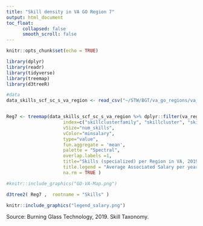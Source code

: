```yaml
---
title: "Skill density in VA GO Region 7"
output: html_document
toc_float:
      collapsed: false
      smooth_scroll: false
---
```


```r
knitr::opts_chunk$set(echo = TRUE)
```


```r
library(dplyr)
library(readr)
library(tidyverse)
library(treemap)
library(d3treeR)

#data
data_skills_scf_sc_s_va_region <- read_csv("~/STW/BGT/va_go_regions/va_go_bgt/data_skills_scf_sc_s_va_region.csv")


Reg7 <- treemap(data_skills_scf_sc_s_va_region %>% dplyr::filter(va_region == 7) ,
                     index=c("skillclusterfamily", "skillcluster", "skill" ),
                     vSize="num_skills",
                     vColor="minsalary",
                     type="value",
                     fun.aggregate = 'mean',
                     palette = "Spectral",
                     overlap.labels =1,
                     title="Skills (specialized) per Region in VA, 2019",
                     title.legend = "Average Associated Salary per year",
                     na.rm = TRUE )
```


```r
#knitr::include_graphics("GO-VA-Map.png")

d3tree2( Reg7 ,  rootname = "Skills" )

```

```r
knitr::include_graphics("legend_salary.png")
```


Source: Burning Glass Technology, 2019. Skill Taxonomy.